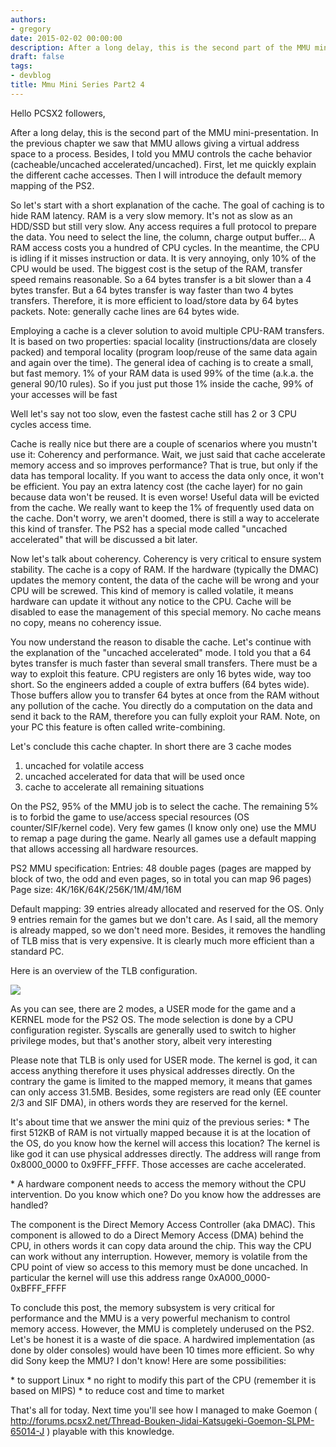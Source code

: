 ```yaml
---
authors:
- gregory
date: 2015-02-02 00:00:00
description: After a long delay, this is the second part of the MMU mini-presentation
draft: false
tags:
- devblog
title: Mmu Mini Series Part2 4
---
```


Hello PCSX2 followers,

After a long delay, this is the second part of the MMU
mini-presentation. In the previous chapter we saw that MMU allows giving
a virtual address space to a process. Besides, I told you MMU controls
the cache behavior (cacheable/uncached accelerated/uncached). First, let
me quickly explain the different cache accesses. Then I will introduce
the default memory mapping of the PS2.

<!-- truncate -->

So let's start with a short explanation of the cache. The goal of
caching is to hide RAM latency. RAM is a very slow memory. It's not as
slow as an HDD/SSD but still very slow. Any access requires a full
protocol to prepare the data. You need to select the line, the column,
charge output buffer... A RAM access costs you a hundred of CPU cycles.
In the meantime, the CPU is idling if it misses instruction or data. It
is very annoying, only 10% of the CPU would be used. The biggest cost is
the setup of the RAM, transfer speed remains reasonable. So a 64 bytes
transfer is a bit slower than a 4 bytes transfer. But a 64 bytes
transfer is way faster than two 4 bytes transfers. Therefore, it is more
efficient to load/store data by 64 bytes packets. Note: generally cache
lines are 64 bytes wide.

Employing a cache is a clever solution to avoid multiple CPU-RAM
transfers. It is based on two properties: spacial locality
(instructions/data are closely packed) and temporal locality (program
loop/reuse of the same data again and again over the time). The general
idea of caching is to create a small, but fast memory. 1% of your RAM
data is used 99% of the time (a.k.a. the general 90/10 rules). So if you
just put those 1% inside the cache, 99% of your accesses will be fast

Well let's say not too slow, even the fastest cache still has 2 or 3 CPU
cycles access time.

Cache is really nice but there are a couple of scenarios where you
mustn't use it: Coherency and performance. Wait, we just said that cache
accelerate memory access and so improves performance? That is true, but
only if the data has temporal locality. If you want to access the data
only once, it won't be efficient. You pay an extra latency cost (the
cache layer) for no gain because data won't be reused. It is even worse!
Useful data will be evicted from the cache. We really want to keep the
1% of frequently used data on the cache. Don't worry, we aren't doomed,
there is still a way to accelerate this kind of transfer. The PS2 has a
special mode called "uncached accelerated" that will be discussed a bit
later.

Now let's talk about coherency. Coherency is very critical to ensure
system stability. The cache is a copy of RAM. If the hardware (typically
the DMAC) updates the memory content, the data of the cache will be
wrong and your CPU will be screwed. This kind of memory is called
volatile, it means hardware can update it without any notice to the CPU.
Cache will be disabled to ease the management of this special memory. No
cache means no copy, means no coherency issue.

You now understand the reason to disable the cache. Let's continue with
the explanation of the "uncached accelerated" mode. I told you that a 64
bytes transfer is much faster than several small transfers. There must
be a way to exploit this feature. CPU registers are only 16 bytes wide,
way too short. So the engineers added a couple of extra buffers (64
bytes wide). Those buffers allow you to transfer 64 bytes at once from
the RAM without any pollution of the cache. You directly do a
computation on the data and send it back to the RAM, therefore you can
fully exploit your RAM. Note, on your PC this feature is often called
write-combining.


Let's conclude this cache chapter. In short there are 3 cache modes
1. uncached for volatile access
2. uncached accelerated for data that will be used once
3. cache to accelerate all remaining situations


On the PS2, 95% of the MMU job is to select the cache. The remaining 5%
is to forbid the game to use/access special resources (OS
counter/SIF/kernel code). Very few games (I know only one) use the MMU
to remap a page during the game. Nearly all games use a default mapping
that allows accessing all hardware resources.


PS2 MMU specification:
Entries: 48 double pages (pages are mapped by block of two, the odd and
even pages, so in total you can map 96 pages)
Page size: 4K/16K/64K/256K/1M/4M/16M

Default mapping: 39 entries already allocated and reserved for the OS.
Only 9 entries remain for the games but we don't care. As I said, all
the memory is already mapped, so we don't need more. Besides, it removes
the handling of TLB miss that is very expensive. It is clearly much more
efficient than a standard PC.

Here is an overview of the TLB configuration.

![](./img/mmu_memory_map_s.webp)

As you can see, there are 2 modes, a USER mode for the game and a KERNEL
mode for the PS2 OS. The mode selection is done by a CPU configuration
register. Syscalls are generally used to switch to higher privilege
modes, but that's another story, albeit very interesting

Please note that TLB is only used for USER mode. The kernel is god, it
can access anything therefore it uses physical addresses directly. On
the contrary the game is limited to the mapped memory, it means that
games can only access 31.5MB. Besides, some registers are read only (EE
counter 2/3 and SIF DMA), in others words they are reserved for the
kernel.

It's about time that we answer the mini quiz of the previous series:
\* The first 512KB of RAM is not virtually mapped because it is at the
location of the OS, do you know how the kernel will access this
location?
The kernel is like god it can use physical addresses directly. The
address will range from 0x8000\_0000 to 0x9FFF\_FFFF. Those accesses are
cache accelerated.

\* A hardware component needs to access the memory without the CPU
intervention. Do you know which one? Do you know how the addresses are
handled?

The component is the Direct Memory Access Controller (aka DMAC). This
component is allowed to do a Direct Memory Access (DMA) behind the CPU,
in others words it can copy data around the chip. This way the CPU can
work without any interruption. However, memory is volatile from the CPU
point of view so access to this memory must be done uncached. In
particular the kernel will use this address range
0xA000\_0000-0xBFFF\_FFFF

To conclude this post, the memory subsystem is very critical for
performance and the MMU is a very powerful mechanism to control memory
access. However, the MMU is completely underused on the PS2. Let's be
honest it is a waste of die space. A hardwired implementation (as done
by older consoles) would have been 10 times more efficient. So why did
Sony keep the MMU? I don't know! Here are some possibilities:

\* to support Linux
\* no right to modify this part of the CPU (remember it is based on
MIPS)
\* to reduce cost and time to market


That's all for today. Next time you'll see how I managed to make Goemon
(
<http://forums.pcsx2.net/Thread-Bouken-Jidai-Katsugeki-Goemon-SLPM-65014-J>
) playable with this knowledge.
